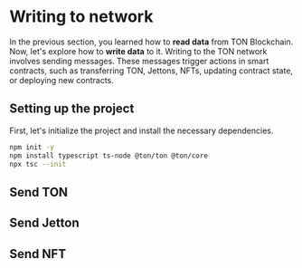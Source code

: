 
# Writing to network

In the previous section, you learned how to **read data** from TON Blockchain. Now, let's explore how to **write data** to it. Writing to the TON network involves sending messages. These messages trigger actions in smart contracts, such as transferring TON, Jettons, NFTs,  updating contract state, or deploying new contracts.

## Setting up the project

First, let's initialize the project and install the necessary dependencies.

```bash
npm init -y
npm install typescript ts-node @ton/ton @ton/core
npx tsc --init
```

## Send TON

## Send Jetton

## Send NFT


